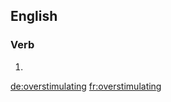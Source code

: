 ==English==

===Verb===
{{head|en}}

# {{present participle of|overstimulate}}

[[de:overstimulating]]
[[fr:overstimulating]]